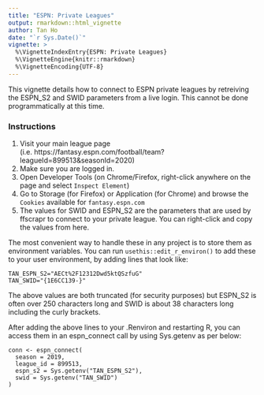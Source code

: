 ---
title: "ESPN: Private Leagues"
output: rmarkdown::html_vignette
author: Tan Ho
date: "`r Sys.Date()`"
vignette: >
  %\VignetteIndexEntry{ESPN: Private Leagues}
  %\VignetteEngine{knitr::rmarkdown}
  %\VignetteEncoding{UTF-8}
---

This vignette details how to connect to ESPN private leagues by retreiving the ESPN_S2 and SWID parameters from a live login. This cannot be done programmatically at this time. 

### Instructions

1. Visit your main league page (i.e. https://fantasy.espn.com/football/team?leagueId=899513&seasonId=2020)
2. Make sure you are logged in.
3. Open Developer Tools (on Chrome/Firefox, right-click anywhere on the page and select `Inspect Element`)
4. Go to Storage (for Firefox) or Application (for Chrome) and browse the `Cookies` available for `fantasy.espn.com`
5. The values for SWID and ESPN_S2 are the parameters that are used by ffscrapr to connect to your private league. You can right-click and copy the values from here.

The most convenient way to handle these in any project is to store them as environment variables. You can run `usethis::edit_r_environ()` to add these to your user environment, by adding lines that look like: 

```
TAN_ESPN_S2="AECt%2F12312Dwd5ktQSzfuG"
TAN_SWID="{1E6CC139-}"

```

The above values are both truncated (for security purposes) but ESPN_S2 is often over 250 characters long and SWID is about 38 characters long including the curly brackets. 

After adding the above lines to your .Renviron and restarting R, you can access them in an espn_connect call by using Sys.getenv as per below:

```
conn <- espn_connect(
  season = 2019,
  league_id = 899513,
  espn_s2 = Sys.getenv("TAN_ESPN_S2"),
  swid = Sys.getenv("TAN_SWID")
)

```
